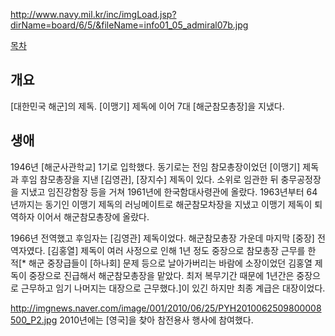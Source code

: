 http://www.navy.mil.kr/inc/imgLoad.jsp?dirName=board/6/5/&fileName=info01_05_admiral07b.jpg

[[목차]]
== 개요 ==
[대한민국 해군]의 제독. [이맹기] 제독에 이어 7대 [해군참모총장]을 지냈다.

== 생애 ==
1946년 [해군사관학교] 1기로 입학했다. 동기로는 전임 참모총장이었던 [이맹기] 제독과 후임 참모총장을 지낸 [김영관], [장지수] 제독이 있다. 소위로 임관한 뒤 충무공정장을 지냈고 임진강함장 등을 거쳐 1961년에 한국함대사령관에 올랐다. 1963년부터 64년까지는 동기인 이맹기 제독의 러닝메이트로 해군참모차장을 지냈고 이맹기 제독이 퇴역하자 이어서 해군참모총장에 올랐다.

1966년 전역했고 후임자는 [김영관] 제독이었다. 해군참모총장 가운데 마지막 [중장] 전역자였다. [김홍열] 제독이 여러 사정으로 인해 1년 정도 중장으로 참모총장 근무를 한 적[* 해군 중장급들이 [하나회] 문제 등으로 날아가버리는 바람에 소장이었던 김홍열 제독이 중장으로 진급해서 해군참모총장을 맡았다. 최저 복무기간 때문에 1년간은 중장으로 근무하고 임기 나머지는 대장으로 근무했다.]이 있긴 하지만 최종 계급은 대장이었다.

http://imgnews.naver.com/image/001/2010/06/25/PYH2010062509800008500_P2.jpg
2010년에는 [영국]을 찾아 참전용사 행사에 참여했다.
